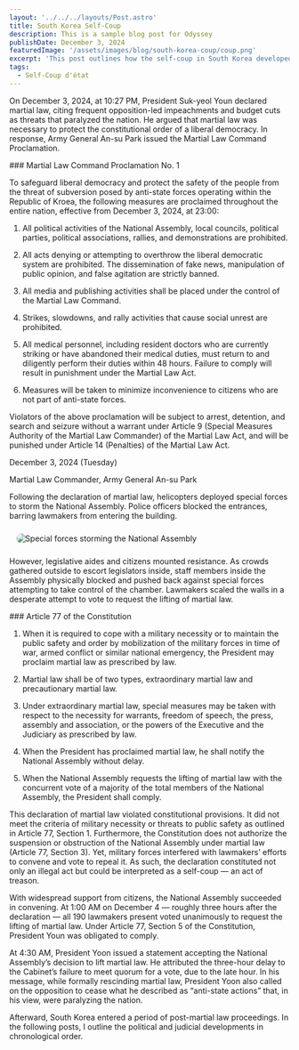 ```yaml
---
layout: '../../../layouts/Post.astro'
title: South Korea Self-Coup
description: This is a sample blog post for Odyssey
publishDate: December 3, 2024
featuredImage: '/assets/images/blog/south-korea-coup/coup.png'
excerpt: 'This post outlines how the self-coup in South Korea developed.'
tags: 
  - Self-Coup d'état
---
```




<YouTubeEmbed url="https://youtu.be/i16yb_rudDQ?si=1_GJbNX9jCSKlEb_" rounded style/>


On December 3, 2024, at 10:27 PM, President Suk-yeol Youn declared martial law, 
citing frequent opposition-led impeachments and budget cuts as threats that paralyzed the nation. 
He argued that martial law was necessary to protect the constitutional order of a liberal democracy.
In response, Army General An-su Park issued the Martial Law Command Proclamation.

<TextSection>
### Martial Law Command Proclamation No. 1 

To safeguard liberal democracy and protect the safety of the people from the threat of subversion
posed by anti-state forces operating within the Republic of Kroea, the following measures are proclaimed
throughout the entire nation, effective from December 3, 2024, at 23:00: 

1. All political activities of the National Assembly, local councils, political parties, 
political associations, rallies, and demonstrations are prohibited.

2. All acts denying or attempting to overthrow the liberal democratic system are prohibited. 
The dissemination of fake news, manipulation of public opinion, and false agitation are strictly banned.

3. All media and publishing activities shall be placed under the control of the Martial Law Command.

4. Strikes, slowdowns, and rally activities that cause social unrest are prohibited.

5. All medical personnel, including resident doctors who are currently striking or have abandoned 
their medical duties, must return to and diligently perform their duties within 48 hours. 
Failure to comply will result in punishment under the Martial Law Act.

6. Measures will be taken to minimize inconvenience to citizens who are not part of anti-state forces.

Violators of the above proclamation will be subject to arrest, detention, and search and seizure 
without a warrant under Article 9 (Special Measures Authority of the Martial Law Commander) 
of the Martial Law Act, and will be punished under Article 14 (Penalties) of the Martial Law Act.

December 3, 2024 (Tuesday)

Martial Law Commander, Army General An-su Park
</TextSection>

Following the declaration of martial law, helicopters deployed special forces to storm
the National Assembly. Police officers blocked the entrances, barring lawmakers from 
entering the building. 

<img 
  src="/assets/images/blog/south-korea-coup/aides.jpg" 
  alt="Special forces storming the National Assembly" 
  style="display: block; margin: 1.5rem auto; max-width: 95%; border-radius: 24px;" 
/>


However, legislative aides and citizens mounted resistance. As crowds gathered outside 
to escort legislators inside, staff members inside the Assembly physically blocked and 
pushed back against special forces attempting to take control of the chamber. 
Lawmakers scaled the walls in a desperate attempt to vote to request the lifting of 
martial law. 

<TextSection>
### Article 77 of the Constitution

1. When it is required to cope with a military necessity or to maintain the public safety 
and order by mobilization of the military forces in time of war, armed conflict or 
similar national emergency, the President may proclaim martial law as prescribed by law.

2. Martial law shall be of two types, extraordinary martial law and precautionary martial law.

3. Under extraordinary martial law, special measures may be taken with respect to the necessity 
for warrants, freedom of speech, the press, assembly and association, or the powers of 
the Executive and the Judiciary as prescribed by law.

4. When the President has proclaimed martial law, he shall notify the National Assembly without delay.

5. When the National Assembly requests the lifting of martial law with the concurrent vote of 
a majority of the total members of the National Assembly, the President shall comply.
</TextSection>


This declaration of martial law violated constitutional provisions. 
It did not meet the criteria of military necessity or threats to public safety 
as outlined in Article 77, Section 1. 
Furthermore, the Constitution does not authorize the suspension or obstruction 
of the National Assembly under martial law (Article 77, Section 3). 
Yet, military forces interfered with lawmakers’ efforts to convene and 
vote to repeal it. As such, the declaration constituted not only an illegal act 
but could be interpreted as a self-coup — an act of treason.

<YouTubeEmbed url="https://youtu.be/c0W9wkVOc3s?si=plNeVTi29Y-t4ZCq" rounded style/>

With widespread support from citizens, the National Assembly succeeded in convening. 
At 1:00 AM on December 4 — roughly three hours after the declaration — 
all 190 lawmakers present voted unanimously to request the lifting of martial law.
Under Article 77, Section 5 of the Constitution, President Youn was obligated to comply.

<YouTubeEmbed url="https://youtu.be/cYwAwgWq3YA?si=FzQ-CzDKnFY7pRnI" rounded style/>


At 4:30 AM, President Yoon issued a statement accepting the National Assembly’s decision 
to lift martial law. He attributed the three-hour delay to the Cabinet’s failure 
to meet quorum for a vote, due to the late hour. In his message, while formally 
rescinding martial law, President Yoon also called on the opposition 
to cease what he described as “anti-state actions” that, 
in his view, were paralyzing the nation.

Afterward, South Korea entered a period of post-martial law proceedings. In the following posts, 
I outline the political and judicial developments in chronological order. 
